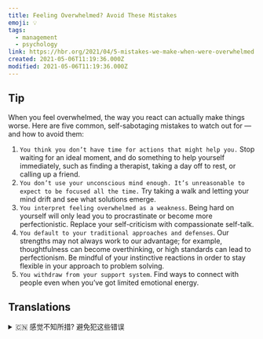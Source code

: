 ```yaml
---
title: Feeling Overwhelmed? Avoid These Mistakes
emoji: 💡
tags:
  - management
  - psychology
link: https://hbr.org/2021/04/5-mistakes-we-make-when-were-overwhelmed
created: 2021-05-06T11:19:36.000Z
modified: 2021-05-06T11:19:36.000Z
---
```


## Tip

When you feel overwhelmed, the way you react can actually make things worse. Here are five common, self-sabotaging mistakes to watch out for — and how to avoid them:

1. `You think you don’t have time for actions that might help you.` Stop waiting for an ideal moment, and do something to help yourself immediately, such as finding a therapist, taking a day off to rest, or calling up a friend.
2. `You don’t use your unconscious mind enough. It’s unreasonable to expect to be focused all the time.` Try taking a walk and letting your mind drift and see what solutions emerge.
3. `You interpret feeling overwhelmed as a weakness`. Being hard on yourself will only lead you to procrastinate or become more perfectionistic. Replace your self-criticism with compassionate self-talk.
4. `You default to your traditional approaches and defenses`. Our strengths may not always work to our advantage; for example, thoughtfulness can become overthinking, or high standards can lead to perfectionism. Be mindful of your instinctive reactions in order to stay flexible in your approach to problem solving.
5. `You withdraw from your support system`. Find ways to connect with people even when you’ve got limited emotional energy.

## Translations

<details>
   <summary>🇨🇳 感觉不知所措? 避免犯这些错误</summary>

如果你觉得自己被压垮了，你的反应实际上会让情况更糟。 以下是五种常见的、自毁错误需要注意——以及如何避免它们:

1. 你认为你没有时间去做一些可能会对你有帮助的事情。 不要再等一个完满的时间点了，马上做一些能帮助自己的事情，比如找一个理疗师，休息一天，或者给朋友打电话。
2. 你没有充分利用自己的潜意识。 期望一直全神贯注是不合理的。 试着散散步，让你的思绪自由流动，看看有什么解决办法。
3. 你将一种无所适从的恶感觉的感觉解释为软弱。 自我要求过高只会导致你拖延或者变得更加完美主义。以富有同情心的自言自语代替自我批评。
4. 你预设了你的传统方法和防御系统。 也许我们的优点并不总是有利于我们; 例如，考虑周到可能会变成过度思考，或者高标准可能导致完美主义。 注意你的本能反应，以便在解决问题的方法上保持灵活性。
5. 退出支持系统。 就算你的情绪能量有限，也要想办法与人沟通。

</details>
